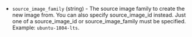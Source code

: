 <!-- Code generated from the comments of the SourceImageConfig struct in builder/yandex/common_config.go; DO NOT EDIT MANUALLY -->

- `source_image_family` (string) - The source image family to create the new image
  from. You can also specify source_image_id instead. Just one of a source_image_id or
  source_image_family must be specified. Example: `ubuntu-1804-lts`.
